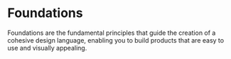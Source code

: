 # Foundations

Foundations are the fundamental principles that guide the creation of a cohesive design language, enabling you to build products that are easy to use and visually appealing.